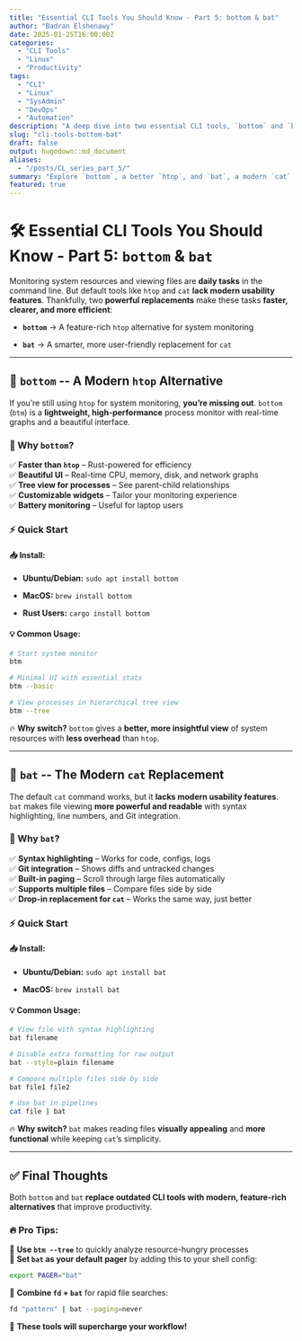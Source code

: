 ```yaml
---
title: "Essential CLI Tools You Should Know - Part 5: bottom & bat"
author: "Badran Elshenawy"
date: 2025-01-25T16:00:00Z
categories:
  - "CLI Tools"
  - "Linux"
  - "Productivity"
tags:
  - "CLI"
  - "Linux"
  - "SysAdmin"
  - "DevOps"
  - "Automation"
description: "A deep dive into two essential CLI tools, `bottom` and `bat`, that will enhance your workflow."
slug: "cli-tools-bottom-bat"
draft: false
output: hugodown::md_document
aliases:
  - "/posts/CL_series_part_5/"
summary: "Explore `bottom`, a better `htop`, and `bat`, a modern `cat` replacement to improve your Linux workflow."
featured: true
---
```


# 🛠️ Essential CLI Tools You Should Know - Part 5: `bottom` & `bat`

Monitoring system resources and viewing files are **daily tasks** in the command line. But default tools like `htop` and `cat` **lack modern usability features**. Thankfully, two **powerful replacements** make these tasks **faster, clearer, and more efficient**:

-   **`bottom`** → A feature-rich `htop` alternative for system monitoring

-   **`bat`** → A smarter, more user-friendly replacement for `cat`

------------------------------------------------------------------------

## 🌟 `bottom` \-- A Modern `htop` Alternative

If you're still using `htop` for system monitoring, **you're missing out**. `bottom` (`btm`) is a **lightweight, high-performance** process monitor with real-time graphs and a beautiful interface.

### 🔹 Why `bottom`?

✅ **Faster than `htop`** -- Rust-powered for efficiency  
✅ **Beautiful UI** -- Real-time CPU, memory, disk, and network graphs  
✅ **Tree view for processes** -- See parent-child relationships  
✅ **Customizable widgets** -- Tailor your monitoring experience  
✅ **Battery monitoring** -- Useful for laptop users

### ⚡ Quick Start

#### 📥 Install:

-   **Ubuntu/Debian:** `sudo apt install bottom`

-   **MacOS:** `brew install bottom`

-   **Rust Users:** `cargo install bottom`

#### 💡 Common Usage:

```bash         
# Start system monitor
btm  

# Minimal UI with essential stats
btm --basic  

# View processes in hierarchical tree view
btm --tree  
```

🔥 **Why switch?** `bottom` gives a **better, more insightful view** of system resources with **less overhead** than `htop`.

------------------------------------------------------------------------

## 🌟 `bat` \-- The Modern `cat` Replacement

The default `cat` command works, but it **lacks modern usability features**. `bat` makes file viewing **more powerful and readable** with syntax highlighting, line numbers, and Git integration.

### 🔹 Why `bat`?

✅ **Syntax highlighting** -- Works for code, configs, logs  
✅ **Git integration** -- Shows diffs and untracked changes  
✅ **Built-in paging** -- Scroll through large files automatically  
✅ **Supports multiple files** -- Compare files side by side  
✅ **Drop-in replacement for `cat`** -- Works the same way, just better

### ⚡ Quick Start

#### 📥 Install:

-   **Ubuntu/Debian:** `sudo apt install bat`

-   **MacOS:** `brew install bat`

#### 💡 Common Usage:

```bash         
# View file with syntax highlighting
bat filename  

# Disable extra formatting for raw output
bat --style=plain filename  

# Compare multiple files side by side
bat file1 file2  

# Use bat in pipelines
cat file | bat  
```

🔥 **Why switch?** `bat` makes reading files **visually appealing** and **more functional** while keeping `cat`'s simplicity.

------------------------------------------------------------------------

## ✅ Final Thoughts

Both `bottom` and `bat` **replace outdated CLI tools with modern, feature-rich alternatives** that improve productivity.

### 🔥 Pro Tips:

🔸 **Use `btm --tree`** to quickly analyze resource-hungry processes  
🔸 **Set `bat` as your default pager** by adding this to your shell config:

```bash         
export PAGER="bat"
```

🔸 **Combine `fd` + `bat`** for rapid file searches:

```bash    
fd "pattern" | bat --paging=never
```

🚀 **These tools will supercharge your workflow!**
